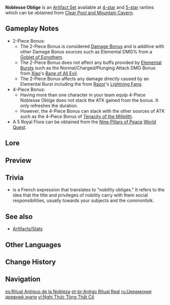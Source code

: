 {{Artifact Set Infobox
|id        = 507
|displayid = 501
|flower    = Royal Flora
|plume     = Royal Plume
|sands     = Royal Pocket Watch
|goblet    = Royal Silver Urn
|circlet   = Royal Masque
|2pcBonus  = [[Elemental Burst]] DMG +20%
|4pcBonus  = Using an [[Elemental Burst]] increases all party members' [[ATK]] by 20% for 12s. This effect cannot stack.
|source4.1 = [[Clear Pool and Mountain Cavern]]
|source5.1 = [[Clear Pool and Mountain Cavern]]
|source5.2 = [[Artifact Strongbox]]
|source5.3 = [[Adventure Rank]] [[Adventure Rank/Adventurers' Guild Rewards|Rewards]] (Rank 43, 47, 48, 49 and 51)
|eff_att1  = Elemental Burst DMG Increase
|eff_att2  = Party ATK Increase
|eff_att3  = Other DMG Bonus
|eff_att4  = Party
}}
'''Noblesse Oblige''' is an [[Artifact Set]] available at [[:Category:4-Star Artifacts|4-star]] and [[:Category:5-Star Artifacts|5-star]] rarities which can be obtained from [[Clear Pool and Mountain Cavern]].

==Gameplay Notes==
*2-Piece Bonus:
**The 2-Piece Bonus is considered [[Damage Bonus]] and is additive with other Damage Bonus sources such as Elemental DMG% from a [[Goblet of Eonothem]].
**The 2-Piece Bonus does not affect any buffs provided by [[Elemental Burst]]s such as the Normal/Charged/Plunging Attack DMG Bonus from [[Xiao]]'s [[Bane of All Evil]].
**The 2-Piece Bonus affects any damage directly caused by an Elemental Burst including the {{Color|Electro DMG}} from [[Razor]]'s [[Lightning Fang]].
*4-Piece Bonus:
**Having more than one character in your team equip 4-Piece Noblesse Oblige does not stack the ATK gained from the bonus. It only refreshes the duration.
**However, the 4-Piece Bonus can stack with the other sources of ATK such as the 4-Piece Bonus of [[Tenacity of the Millelith]].
*A 5{{star}} Royal Flora can be obtained from the [[Nine Pillars of Peace]] [[World Quest]].

==Lore==
{{ArtifactLore}}

==Preview==
{{Preview
|file=Artifact Noblesse Oblige Passive
|caption=4-Piece Bonus
}}

==Trivia==
*{{w|Noblesse oblige}} is a French expression that translates to "nobility obliges." It refers to the idea that the title and privileges of nobility carry with them social responsibilities, usually towards your subjects and the commonfolk.

==See also==
*[[Artifacts/Stats]]

==Other Languages==
{{Other Languages
|en      = Noblesse Oblige
|zhs     = 昔日宗室之仪
|zhs_rm  = Xīrì Zōngshì zhī Yí
|zht     = 昔日宗室之儀
|zht_rm  = Xīrì Zōngshì zhī Yí
|zh_tl   = Ritual of the Old Nobility
|ja      = 旧貴族のしつけ
|ja_rm   = Kyuu Kizoku no Shitsuke
|ja_tl   = Discipline of the Old Nobility
|ko      = 옛 왕실의 의식
|ko_rm   = Yet Wangsil-ui Uisik
|ko_tl   = Old Ritual of Royal
|es      = Ritual Antiguo de la Nobleza
|es_tl   = Old Ritual of Nobility
|fr      = Ancien rituel royal
|fr_tl   = Ancient Royal Ritual
|ru      = Церемония древней знати
|ru_tl   = Ceremony of Ancient Nobility
|th      = Noblesse Oblige
|vi      = Nghi Thức Tông Thất Cổ
|vi_tl   = Ceremony of Ancient Nobility
|de      = Altes Hofritual
|de_tl   = Old Court Ritual
|id      = Noblesse Oblige
|pt      = Antigo Ritual Real
|pt_tl   = Old Royal Ritual
}}

==Change History==
{{Change History|1.0}}

==Navigation==
{{Artifact Navbox}}

[[es:Ritual Antiguo de la Nobleza]]
[[pt-br:Antigo Ritual Real]]
[[ru:Церемония древней знати]]
[[vi:Nghi Thức Tông Thất Cổ]]